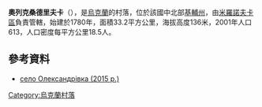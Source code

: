 {{coord|49|41|27|N|30|46|26|E|scale:30000|display=title}}

'''奧列克桑德里夫卡'''（{{lang-uk|Олександрівка}}），是[[烏克蘭|烏克蘭]]的村落，位於該國中北部[[基輔州|基輔州]]，由[[米羅諾夫卡區|米羅諾夫卡區]]負責管轄，始建於1780年，面積33.2平方公里，海拔高度136米，2001年人口613，人口密度每平方公里18.5人。

==參考資料==
* [https://www.youtube.com/watch?v=0VSoISY4pkM&list=PLDHyfEHZ4vnSM3GwBm4Jz1Qz8AzIB6LmY&index=9 село Олександрівка (2015 р.)]

{{Ukraine-geo-stub}}
[[Category:烏克蘭村落|Category:烏克蘭村落]]